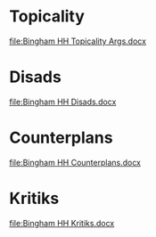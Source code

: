 =Topicality= 
[[file:Bingham HH Topicality Args.docx]]

=Disads= 
[[file:Bingham HH Disads.docx]]

=Counterplans= 
[[file:Bingham HH Counterplans.docx]]

=Kritiks= 
[[file:Bingham HH Kritiks.docx]]